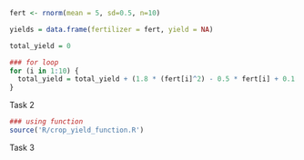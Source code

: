 
```r
fert <- rnorm(mean = 5, sd=0.5, n=10)

yields = data.frame(fertilizer = fert, yield = NA)

total_yield = 0

### for loop
for (i in 1:10) {
  total_yield = total_yield + (1.8 * (fert[i]^2) - 0.5 * fert[i] + 0.1 * 20)
}
```

Task 2
```r
### using function
source('R/crop_yield_function.R')
```

Task 3
```r

```

